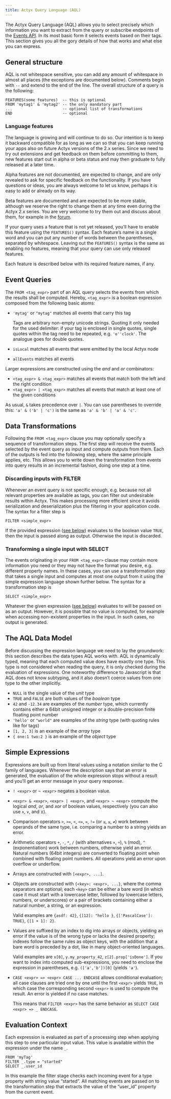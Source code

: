 ```yaml
---
title: Actyx Query Language (AQL)
---
```


The Actyx Query Language (AQL) allows you to select precisely which information you want to extract from the query or subscribe endpoints of the [Events API](./events-api).
In its most basic form it selects events based on their tags.
This section gives you all the gory details of how that works and what else you can express.

## General structure

AQL is not whitespace sensitive, you can add any amount of whitespace in almost all places (the exceptions are documented below).
Comments begin with `--` and extend to the end of the line.
The overall structure of a query is the following:

```text
FEATURES(some features)  -- this is optional
FROM 'mytag1' & 'mytag2' -- the only mandatory part
...                      -- optional list of transformations
END                      -- optional
```

### Language features

The language is growing and will continue to do so.
Our intention is to keep it backward compatible for as long as we can so that you can keep running your apps also on future Actyx versions of the 2.x series.
Since we need to try out extensions and get feedback on them before committing to them, new features start out in alpha or beta status and may then graduate to fully released at a later time.

Alpha features are not documented, are expected to change, and are only revealed to ask for specific feedback on the functionality.
If you have questions or ideas, you are always welcome to let us know, perhaps it is easy to add or already on its way.

Beta features are documented and are expected to be more stable, although we reserve the right to change them at any time even during the Actyx 2.x series.
You are very welcome to try them out and discuss about them, for example in the [forum](https://community.actyx.com/).

If your query uses a feature that is not yet released, you’ll have to enable this feature using the `FEATURES()` syntax.
Each feature’s name is a single word and you can put any number of words between the parentheses, separated by whitespace.
Leaving out the `FEATURES()` syntax is the same as enabling no features, meaning that your query can use only released features.

Each feature is described below with its required feature names, if any.

## Event Queries

The `FROM <tag_expr>` part of an AQL query selects the events from which the results shall be computed.
Hereby, `<tag_expr>` is a boolean expression composed from the following basic atoms:

- `'mytag'` or `"mytag"` matches all events that carry this tag

  Tags are arbitrary non-empty unicode strings.
  Quoting it only needed for the used delimiter: if your tag is enclosed in single quotes, single quotes within the tag need to be repeated, e.g. `'o''clock'`.
  The analogue goes for double quotes.

- `isLocal` matches all events that were emitted by the local Actyx node

- `allEvents` matches all events

Larger expressions are constructed using the _and_ and _or_ combinators:

- `<tag_expr> & <tag_expr>` matches all events that match both the left and the right condition
- `<tag_expr> | <tag_expr>` matches all events that match at least one of the given conditions

As usual, `&` takes precedence over `|`. You can use parentheses to override this: `'a' & ('b' | 'c')` is the same as `'a' & 'b' | 'a' & 'c'`.

## Data Transformations

Following the `FROM <tag_expr>` clause you may optionally specify a sequence of transformation steps.
The first step will receive the events selected by the event query as input and compute outputs from them.
Each of the outputs is fed into the following step, where the same principle applies, etc.
This allows you to write down the transformation from events into query results in an incremental fashion, doing one step at a time.

### Discarding inputs with FILTER

Whenever an event query is not specific enough, e.g. because not all relevant properties are available as tags, you can filter out undesirable results within Actyx.
This makes processing more efficient since it avoids serialization and deserialization plus the filtering in your application code.
The syntax for a filter step is

```text
FILTER <simple_expr>
```

If the provided expression ([see below](#simple-expressions)) evaluates to the boolean value `TRUE`, then the input is passed along as output.
Otherwise the input is discarded.

### Transforming a single input with SELECT

The events originating in your `FROM <tag_expr>` clause may contain more information you need or they may not have the format you desire, e.g. different property names.
In these cases, you can use a transformation step that takes a single input and computes at most one output from it using the simple expression language shown further below.
The syntax for a transformation step is

```text
SELECT <simple_expr>
```

Whatever the given expression ([see below](#simple-expressions)) evaluates to will be passed on as an output.
However, it is possible that no value is computed, for example when accessing non-existent properties in the input.
In such cases, no output is generated.

## The AQL Data Model

Before discussing the expression language we need to lay the groundwork: this section describes the data types AQL works with.
AQL is dynamically typed, meaning that each computed value does have exactly one type.
This type is not considered when reading the query, it is only checked during the evaluation of expressions.
One noteworthy difference to Javascript is that AQL does not know subtyping, and it also doesn’t coerce values from one type to the other implicitly.

- `NULL` is the single value of the _unit_ type
- `TRUE` and `FALSE` are both values of the _boolean_ type
- `42` and `-12.34` are examples of the _number_ type, which currently contains either a 64bit unsigned integer or a double-precision finite floating point number
- `'hello'` or `"world"` are examples of the _string_ type (with quoting rules like for tags)
- `[1, 2, 3]` is an example of the _array_ type
- `{ one:1 two:2 }` is an example of the _object_ type

## Simple Expressions

Expressions are built up from literal values using a notation similar to the C family of languages.
Whenever the description says that an error is generated, the evaluation of the whole expression stops without a result and you’ll get an error message in your query response.

- `! <expr>` or `¬ <expr>` negates a boolean value.
- `<expr> & <expr>`, `<expr> | <expr>`, and `<expr> ~ <expr>` compute the logical _and_, _or_,  and _xor_ of boolean values, respectively (you can also use `∧`, `∨`, and `⊻`).
- Comparison operators `>`, `>=`, `<`, `<=`, `=`, `!=` (or `≥`, `≤`, `≠`) work between operands of the same type, i.e. comparing a number to a string yields an error.
- Arithmetic operators `+`, `-`, `*`, `/` (with alternatives `×`, `÷`), `%` (mod), `^` (exponentiation) work between numbers, otherwise yield an error.
  Natural numbers (64bit integers) are converted to floating point when combined with floating point numbers.
  All operations yield an error upon overflow or underflow.

- Arrays are constructed with `[<expr>, ...]`.
- Objects are constructed with `{<key>: <expr>, ...}`, where the comma separators are optional;
  each `<key>` can be either a bare word (in which case it must start with a lowercase letter, followed by lowercase letters, numbers, or underscores)
  or a pair of brackets containing either a natural number, a string, or an expression.

  Valid examples are
  `{asdf: 42}`,
  `{[12]: "hello }`,
  `{['PascalCase']: TRUE}`,
  `{[1 + 1]: 2}`.

- Values are suffixed by an index to dig into arrays or objects, yielding an error if the value is of the wrong type or lacks the desired property;
  indexes follow the same rules as object keys, with the addition that a bare word is preceded by a dot, like in many object-oriented languages.

  Valid examples are `x[0]`, `y.my_property_42`, `z[2].prop['isDone']`.
  If you want to index into computed sub-expressions, you need to enclose the expression in parentheses, e.g. `(['a','b'])[0]` (yields `'a'`).

- `CASE <expr> => <expr> CASE ... ENDCASE` allows conditional evaluation;
  all case clauses are tried one by one until the first `<expr>` yields `TRUE`, in which case the corresponding second `<expr>` is used to compute the result.
  An error is yielded if no case matches.

  This means that `FILTER <expr>` has the same behavior as `SELECT CASE <expr> => _ ENDCASE`.

## Evaluation Context

Each expression is evaluated as part of a processing step when applying this step to one particular input value.
This value is available within the expression under the name `_`.

```text
FROM 'myTag'
FILTER _.type = "started"
SELECT _.user_id
```

In this example the filter stage checks each incoming event for a type property with string value “started”.
All matching events are passed on to the transformation step that extracts the value of the “user_id” property from the current event.
